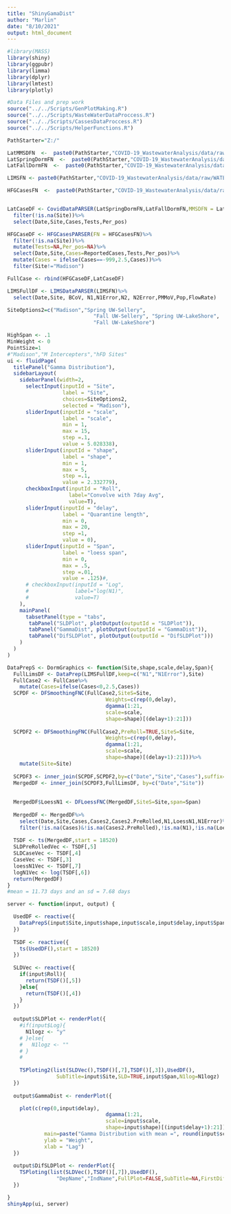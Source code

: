 ```yaml
---
title: "ShinyGamaDist"
author: "Marlin"
date: "8/10/2021"
output: html_document
---
```

```r
#library(MASS)
library(shiny)
library(ggpubr)
library(limma)
library(dplyr)
library(lmtest)
library(plotly)

#Data Files and prep work
source("../../Scripts/GenPlotMaking.R")
source("../../Scripts/WasteWaterDataProccess.R")
source("../../Scripts/CassesDataProccess.R")
source("../../Scripts/HelperFunctions.R")
```


```r
PathStarter="Z:/"

LatMMSDFN  <-  paste0(PathStarter,"COVID-19_WastewaterAnalysis/data/raw/MMSD_Cases.csv")
LatSpringDormFN  <-  paste0(PathStarter,"COVID-19_WastewaterAnalysis/data/raw/SpringSemester_CasesByDorm.TSV")
LatFallDormFN  <-  paste0(PathStarter,"COVID-19_WastewaterAnalysis/data/raw/FallSemester_CasesByDorm.TSV")

LIMSFN <- paste0(PathStarter,"COVID-19_WastewaterAnalysis/data/raw/WATERMICRO_WW_COVID-2021-06-30 17 40.xlsx")

HFGCasesFN  <-  paste0(PathStarter,"COVID-19_WastewaterAnalysis/data/raw/HighFreq_CaseData_2021-05-07.csv")


LatCaseDF <- CovidDataPARSER(LatSpringDormFN,LatFallDormFN,MMSDFN = LatMMSDFN)%>%
  filter(!is.na(Site))%>%
  select(Date,Site,Cases,Tests,Per_pos)

HFGCaseDF <- HFGCasesPARSER(FN = HFGCasesFN)%>%
  filter(!is.na(Site))%>%
  mutate(Tests=NA,Per_pos=NA)%>%
  select(Date,Site,Cases=ReportedCases,Tests,Per_pos)%>%
  mutate(Cases = ifelse(Cases==-999,2.5,Cases))%>%
  filter(Site!="Madison")

FullCase <- rbind(HFGCaseDF,LatCaseDF)

LIMSFullDF <- LIMSDataPARSER(LIMSFN)%>%
  select(Date,Site, BCoV, N1,N1Error,N2, N2Error,PMMoV,Pop,FlowRate)

```




```r
SiteOptions2=c("Madison","Spring UW-Sellery",
                            "Fall UW-Sellery", "Spring UW-LakeShore",
                            "Fall UW-LakeShore")

HighSpan <- .1
MinWeight <- 0
PointSize=1
#"Madison","M Intercepters","hFD Sites"
ui <- fluidPage(
  titlePanel("Gamma Distribution"),
  sidebarLayout(
    sidebarPanel(width=2,
      selectInput(inputId = "Site",
                  label = "Site",
                  choices=SiteOptions2,
                  selected = "Madison"),
      sliderInput(inputId = "scale",
                  label = "scale",
                  min = 1,
                  max = 15,
                  step =.1,
                  value = 5.028338),
      sliderInput(inputId = "shape",
                  label = "shape",
                  min = 1,
                  max = 5,
                  step =.1,
                  value = 2.332779),
      checkboxInput(inputId = "Roll",
                    label="Convolve with 7day Avg", 
                    value=T),
      sliderInput(inputId = "delay",
                  label = "Quarantine length",
                  min = 0,
                  max = 20,
                  step =1,
                  value = 0),
      sliderInput(inputId = "Span",
                  label = "loess span",
                  min = 0,
                  max = .5,
                  step =.01,
                  value = .125)#,
      # checkboxInput(inputId = "Log",
      #               label="log(N1)", 
      #               value=T)
    ),
    mainPanel(
      tabsetPanel(type = "tabs",
       tabPanel("SLDPlot", plotOutput(outputId = "SLDPlot")),
       tabPanel("GammaDist", plotOutput(outputId = "GammaDist")),
       tabPanel("DifSLDPlot", plotOutput(outputId = "DifSLDPlot")))
    )
  )
)

```

```r
DataPrepS <- DormGraphics <- function(Site,shape,scale,delay,Span){
  FullLimsDF <- DataPrep(LIMSFullDF,keep=c("N1","N1Error"),Site)
  FullCase2 <- FullCase%>%
    mutate(Cases=ifelse(Cases<0,2.5,Cases))
  SCPDF <- DFSmoothingFNC(FullCase2,SiteS=Site,
                                Weights=c(rep(0,delay),
                                dgamma(1:21,
                                scale=scale,
                                shape=shape)[(delay+1):21]))
  
  SCPDF2 <- DFSmoothingFNC(FullCase2,PreRoll=TRUE,SiteS=Site,
                                Weights=c(rep(0,delay),
                                dgamma(1:21,
                                scale=scale,
                                shape=shape)[(delay+1):21]))%>%
    mutate(Site=Site)
  
  SCPDF3 <- inner_join(SCPDF,SCPDF2,by=c("Date","Site","Cases"),suffix=c("",".PreRolled"))
  MergedDF <- inner_join(SCPDF3,FullLimsDF, by=c("Date","Site"))
  
  
  MergedDF$LoessN1 <- DFLoessFNC(MergedDF,SiteS=Site,span=Span)
  
  MergedDF <- MergedDF%>%
    select(Date,Site,Cases,Cases2,Cases2.PreRolled,N1,LoessN1,N1Error)%>%
    filter(!is.na(Cases)&!is.na(Cases2.PreRolled),!is.na(N1),!is.na(LoessN1))
  
  TSDF <- ts(MergedDF,start = 18520)
  SLDPreRolledVec <- TSDF[,5]
  SLDCaseVec <- TSDF[,4]
  CaseVec <- TSDF[,3]
  loessN1Vec <- TSDF[,7]
  logN1Vec <- log(TSDF[,6])
  return(MergedDF)
}
#mean = 11.73 days and an sd = 7.68 days

server <- function(input, output) {

  UsedDF <- reactive({
    DataPrepS(input$Site,input$shape,input$scale,input$delay,input$Span)
  })
  
  TSDF <- reactive({
    ts(UsedDF(),start = 18520)
  })
  
  SLDVec <- reactive({
    if(input$Roll){
      return(TSDF()[,5])
    }else{
      return(TSDF()[,4])
    }
  })
  
  output$SLDPlot <- renderPlot({
    #if(input$Log){
      N1logz <- "y"
    # }else{
    #   N1logz <- ""
    # }
    # 
    
    TSPloting2(list(SLDVec(),TSDF()[,7],TSDF()[,3]),UsedDF(),
                SubTitle=input$Site,SLD=TRUE,input$Span,N1log=N1logz)
  })
  
  output$GammaDist <- renderPlot({

    plot(c(rep(0,input$delay),
                                dgamma(1:21,
                                scale=input$scale,
                                shape=input$shape)[(input$delay+1):21]), 
            main=paste("Gamma Distribution with mean =", round(input$scale*input$shape,3),"days and SD =", round(input$scale*sqrt(input$shape),3)),
            ylab = "Weight",
            xlab = "Lag")
  })
  
  output$DifSLDPlot <- renderPlot({
    TSPloting(list(SLDVec(),TSDF()[,7]),UsedDF(),
                "DepName","IndName",FullPlot=FALSE,SubTitle=NA,FirstDif=TRUE)
  })

}
shinyApp(ui, server)
```